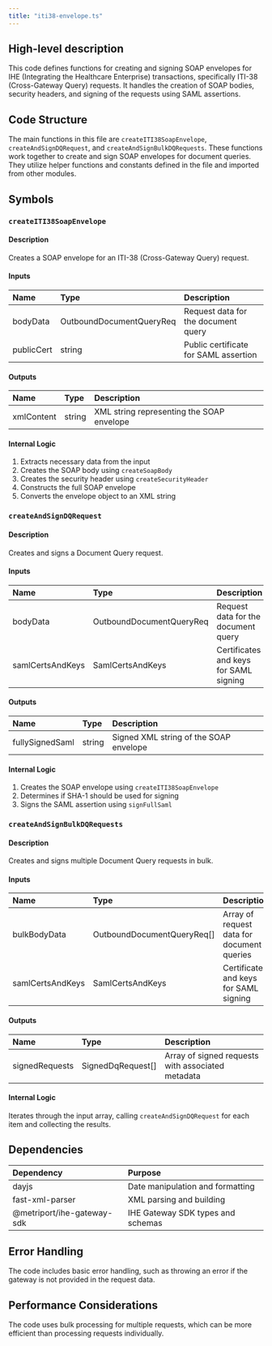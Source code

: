 ```yaml
---
title: "iti38-envelope.ts"
---
```


## High-level description
This code defines functions for creating and signing SOAP envelopes for IHE (Integrating the Healthcare Enterprise) transactions, specifically ITI-38 (Cross-Gateway Query) requests. It handles the creation of SOAP bodies, security headers, and signing of the requests using SAML assertions.

## Code Structure
The main functions in this file are `createITI38SoapEnvelope`, `createAndSignDQRequest`, and `createAndSignBulkDQRequests`. These functions work together to create and sign SOAP envelopes for document queries. They utilize helper functions and constants defined in the file and imported from other modules.

## Symbols

### `createITI38SoapEnvelope`
#### Description
Creates a SOAP envelope for an ITI-38 (Cross-Gateway Query) request.

#### Inputs
| Name | Type | Description |
|:-----|:-----|:------------|
| bodyData | OutboundDocumentQueryReq | Request data for the document query |
| publicCert | string | Public certificate for SAML assertion |

#### Outputs
| Name | Type | Description |
|:-----|:-----|:------------|
| xmlContent | string | XML string representing the SOAP envelope |

#### Internal Logic
1. Extracts necessary data from the input
2. Creates the SOAP body using `createSoapBody`
3. Creates the security header using `createSecurityHeader`
4. Constructs the full SOAP envelope
5. Converts the envelope object to an XML string

### `createAndSignDQRequest`
#### Description
Creates and signs a Document Query request.

#### Inputs
| Name | Type | Description |
|:-----|:-----|:------------|
| bodyData | OutboundDocumentQueryReq | Request data for the document query |
| samlCertsAndKeys | SamlCertsAndKeys | Certificates and keys for SAML signing |

#### Outputs
| Name | Type | Description |
|:-----|:-----|:------------|
| fullySignedSaml | string | Signed XML string of the SOAP envelope |

#### Internal Logic
1. Creates the SOAP envelope using `createITI38SoapEnvelope`
2. Determines if SHA-1 should be used for signing
3. Signs the SAML assertion using `signFullSaml`

### `createAndSignBulkDQRequests`
#### Description
Creates and signs multiple Document Query requests in bulk.

#### Inputs
| Name | Type | Description |
|:-----|:-----|:------------|
| bulkBodyData | OutboundDocumentQueryReq[] | Array of request data for document queries |
| samlCertsAndKeys | SamlCertsAndKeys | Certificates and keys for SAML signing |

#### Outputs
| Name | Type | Description |
|:-----|:-----|:------------|
| signedRequests | SignedDqRequest[] | Array of signed requests with associated metadata |

#### Internal Logic
Iterates through the input array, calling `createAndSignDQRequest` for each item and collecting the results.

## Dependencies
| Dependency | Purpose |
|:-----------|:--------|
| dayjs | Date manipulation and formatting |
| fast-xml-parser | XML parsing and building |
| @metriport/ihe-gateway-sdk | IHE Gateway SDK types and schemas |

## Error Handling
The code includes basic error handling, such as throwing an error if the gateway is not provided in the request data.

## Performance Considerations
The code uses bulk processing for multiple requests, which can be more efficient than processing requests individually.